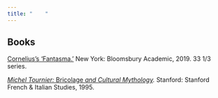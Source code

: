```yaml
---
title: "    "
---
```


## Books

[Cornelius’s ‘Fantasma.’](https://www.bloomsbury.com/us/corneliuss-fantasma-9781501330179/) New York: Bloomsbury Academic, 2019. 33 1/3 series.

[*Michel Tournier:* Bricolage *and Cultural Mythology*](https://mroberts.emerson.build/tournier/)*.* Stanford: Stanford French & Italian Studies, 1995.
